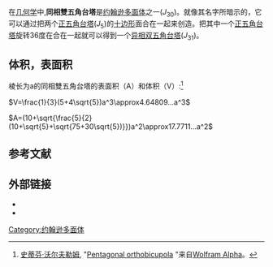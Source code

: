 {{noteTA
|1=zh-hans:约翰逊; zh-hant:詹森;
}}
{{Infobox Polyhedron with net |
|Image_File=pentagonal_orthobicupola.png|
  Polyhedron_Type=[[约翰逊多面体|约翰逊多面体]]<br>[[异相双四角台塔|''J''<sub>29</sub>]] -''' J<sub>30</sub>''' - [[异相双五角台塔|J<sub>31</sub>]]|
  Face_List=10[[正三角形|正三角形]]<br>10[[正方形|正方形]]<br>2 [[五边形|五边形]]|
  Face_Count=22|
  Edge_Count=40|
  Vertex_Count=20|
  Symmetry_Group=''D''<sub>5h</sub>|
  Vertex_List=10(3<sup>2</sup>.4<sup>2</sup>)<br>10(3.4.5.4)|
  Dual=-|
  Property_List=[[convex_set|convex]]|
  Net_Image_File=Johnson solid 30 net.png
}}

在[[几何学|几何学]]中,'''同相雙五角台塔'''是[[约翰逊多面体|约翰逊多面体]]之一(''J''<sub>30</sub>)。就像其名字所暗示的，它可以通过把两个[[正五角台塔|正五角台塔]](''J''<sub>5</sub>)的[[十边形|十边形]]面合在一起来创造。把其中一个[[正五角台塔|正五角台塔]]旋转36度在合在一起就可以得到一个[[异相双五角台塔|异相双五角台塔]](''J''<sub>31</sub>)。

==体积，表面积==
棱长为a的同相雙五角台塔的表面积（A）和体积（V）:<ref>[[史蒂芬·沃尔夫勒姆|史蒂芬·沃尔夫勒姆]], "[http://www.wolframalpha.com/input/?i=Pentagonal+orthobicupola Pentagonal orthobicupola] {{Wayback|url=http://www.wolframalpha.com/input/?i=Pentagonal+orthobicupola |date=20180929023208 }}"来自[[Wolfram_Alpha|Wolfram Alpha]]。</ref>

<math>V=\frac{1}{3}(5+4\sqrt{5})a^3\approx4.64809...a^3</math>

<math>A=(10+\sqrt{\frac{5}{2}(10+\sqrt{5}+\sqrt{75+30\sqrt{5})}})a^2\approx17.7711...a^2</math>

==参考文献==
{{Reflist}}

==外部链接==
* {{mathworld | urlname = JohnsonSolid | title = 约翰逊多面体}}
* {{mathworld | urlname = PentagonalOrthobicupola | title = 同相雙五角台塔}}

[[Category:约翰逊多面体|Category:约翰逊多面体]]
{{Polyhedron-stub}}